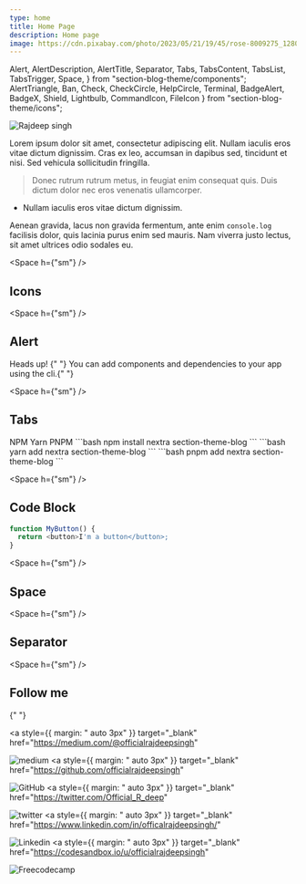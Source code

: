 ```yaml
---
type: home
title: Home Page
description: Home page
image: https://cdn.pixabay.com/photo/2023/05/21/19/45/rose-8009275_1280.jpg
---
```


  Alert,
  AlertDescription,
  AlertTitle,
  Separator,
  Tabs,
  TabsContent,
  TabsList,
  TabsTrigger,
  Space,
} from "section-blog-theme/components";
  AlertTriangle,
  Ban,
  Check,
  CheckCircle,
  HelpCircle,
  Terminal,
  BadgeAlert,
  BadgeX,
  Shield,
  Lightbulb,
  CommandIcon,
  FileIcon
} from "section-blog-theme/icons";

![Rajdeep singh](https://capsule-render.vercel.app/api?type=soft&color=auto&height=400&section=header&text=Build%20and%20Deploy&fontSize=90&animation=fadeIn)

Lorem ipsum dolor sit amet, consectetur adipiscing elit. Nullam iaculis eros vitae dictum dignissim. Cras ex leo, accumsan in dapibus sed, tincidunt et nisi. Sed vehicula sollicitudin fringilla.

> Donec rutrum rutrum metus, in feugiat enim consequat quis. Duis dictum dolor nec eros venenatis ullamcorper.
- Nullam iaculis eros vitae dictum dignissim.

Aenean gravida, lacus non gravida fermentum, ante enim `console.log` facilisis dolor, quis lacinia purus enim sed mauris. Nam viverra justo lectus, sit amet ultrices odio sodales eu.

<Space h={"sm"} />


## Icons


<div className="flex flex-row justify-between">
  <AlertTriangle />
  <Ban />
  <Check />
  <CheckCircle />
  <HelpCircle />
  <Lightbulb />
  <Terminal />
  <BadgeAlert />
  <BadgeX />
  <Shield />
  <CommandIcon />
  <FileIcon />
</div>

<Space h={"sm"} />

## Alert

<Alert>
  <AlertTriangle className="h-4 w-4" />
  <AlertTitle>Heads up!</AlertTitle>
  <AlertDescription>
    {" "}
    You can add components and dependencies to your app using the cli.{" "}
  </AlertDescription>
</Alert>

<Space h={"sm"} />


## Tabs

<Tabs defaultValue="npm" className="w-full md:w-[624px]">

  <TabsList>
    <TabsTrigger className="mx-1" value="npm">NPM</TabsTrigger>
    <TabsTrigger className="mx-1" value="yarn">Yarn</TabsTrigger>
    <TabsTrigger className="mx-1" value="pnpm">PNPM</TabsTrigger>
  </TabsList>
  <TabsContent value="npm">
  ```bash
  npm install nextra section-theme-blog
  ```
  </TabsContent>
  <TabsContent value="yarn">
    ```bash
  yarn add nextra section-theme-blog
  ```
  </TabsContent>
  <TabsContent value="pnpm">
    ```bash
  pnpm add nextra section-theme-blog
  ```
  </TabsContent>

</Tabs>

<Space h={"sm"} />

## Code Block

```js filename="example.js"
function MyButton() {
  return <button>I'm a button</button>;
}
```

<Space h={"sm"} />

## Space

<Space h={"sm"} />

## Separator

<Separator />

<Space h={"sm"} />

## Follow me

<div className="flex justify-between" id="badges">

{" "}

<a
  style={{ margin: " auto 3px" }}
  target="_blank"
  href="https://medium.com/@officialrajdeepsingh"
>
  <img
    title="Medium"
    alt="medium"
    src="https://img.shields.io/badge/Medium-12100E?style=for-the-badge&logo=medium&logoColor=white"
    alt="LinkedIn Badge"
  />
</a>
<a
  style={{ margin: " auto 3px" }}
  target="_blank"
  href="https://github.com/officialrajdeepsingh"
>
  <img
    title="GitHub"
    alt="GitHub"
    src="https://img.shields.io/badge/github-%23121011.svg?style=for-the-badge&logo=github&logoColor=white"
  />
</a>
<a
  style={{ margin: " auto 3px" }}
  target="_blank"
  href="https://twitter.com/Official_R_deep"
>
  <img
    title="Twitter"
    alt="twitter"
    src="https://img.shields.io/badge/Twitter-%231DA1F2.svg?style=for-the-badge&logo=Twitter&logoColor=white"
  />
</a>
<a
  style={{ margin: " auto 3px" }}
  target="_blank"
  href="https://www.linkedin.com/in/officalrajdeepsingh/"
>
  <img
    title="Linkedin"
    alt="Linkedin"
    src="https://img.shields.io/badge/linkedin-%230077B5.svg?style=for-the-badge&logo=linkedin&logoColor=white"
  />
</a>
<a
  style={{ margin: " auto 3px" }}
  target="_blank"
  href="https://codesandbox.io/u/officialrajdeepsingh"
>
  <img
    title="Freecodecamp"
    alt="Freecodecamp"
    src="https://img.shields.io/badge/Freecodecamp-%23123.svg?&style=for-the-badge&logo=freecodecamp&logoColor=green"
  />
</a>

</div>
